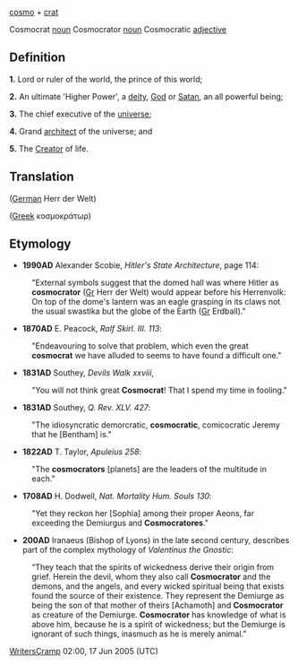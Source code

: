 
[[cosmo]] + [[crat]]

Cosmocrat [[noun]]
Cosmocrator [[noun]]
Cosmocratic [[adjective]]

==Definition==

'''1.''' Lord or ruler of the world, the prince of this world;

'''2.''' An ultimate 'Higher Power', a [[deity]], [[God]] or [[Satan]], an all powerful being;

'''3.''' The chief executive of the [[universe]];

'''4.''' Grand [[architect]] of the universe; and

'''5.''' The [[Creator]] of life.

==Translation==
([[German]] Herr der Welt)

([[Greek]] κοσμοκράτωρ)

==Etymology==

*'''1990AD''' Alexander Scobie, ''Hitler's State Architecture'', page 114:

:"External symbols suggest that the domed hall was where Hitler as '''cosmocrator''' ([[German|Gr]] Herr der Welt) would appear before his Herrenvolk: On top of the dome's lantern was an eagle grasping in its claws not the usual swastika but the globe of the Earth ([[German|Gr]] Erdball)."

*'''1870AD''' E. Peacock, ''Ralf Skirl. III. 113'':
:"Endeavouring to solve that problem, which even the great '''cosmocrat''' we have alluded to seems to have found a difficult one."

*'''1831AD'''  Southey, ''Devils Walk xxviii'', 
:"You will not think great '''Cosmocrat'''!  That I spend my time in fooling."

*'''1831AD''' Southey, ''Q. Rev. XLV. 427'':
:"The idiosyncratic demorcratic, '''cosmocratic''', comicocratic Jeremy that he [Bentham] is."

*'''1822AD''' T. Taylor, ''Apuleius 258'':
:"The '''cosmocrators''' [planets] are the leaders of the multitude in each."

*'''1708AD''' H. Dodwell, ''Nat. Mortality Hum. Souls 130'':
:"Yet they reckon her [Sophia] among their proper Aeons, far exceeding the Demiurgus and '''Cosmocratores'''."

*'''200AD''' Iranaeus (Bishop of Lyons) in the late second century, describes part of the complex mythology of ''Valentinus the Gnostic'':

:“They teach that the spirits of wickedness derive their origin from grief. Herein the devil, whom they also call '''Cosmocrator''' and the demons, and the angels, and every wicked spiritual being that exists found the source of their existence. They represent the Demiurge as being the son of that mother of theirs [Achamoth] and '''Cosmocrator''' as creature of the Demiurge. '''Cosmocrator''' has knowledge of what is above him, because he is a spirit of wickedness; but the Demiurge is ignorant of such things, inasmuch as he is merely animal.”

[[User:WritersCramp|WritersCramp]] 02:00, 17 Jun 2005 (UTC)